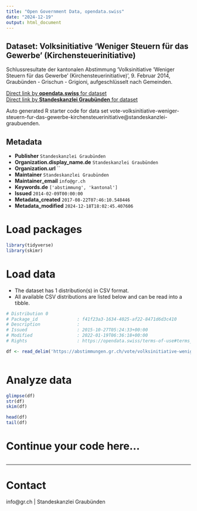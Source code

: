 ```yaml
---
title: "Open Government Data, opendata.swiss"
date: "2024-12-19"
output: html_document
---
```


## Dataset: Volksinitiative 'Weniger Steuern für das Gewerbe' (Kirchensteuerinitiative)

Schlussresultate der kantonalen Abstimmung 'Volksinitiative 'Weniger Steuern für das Gewerbe' (Kirchensteuerinitiative)', 9. Februar 2014, Graubünden - Grischun - Grigioni, aufgeschlüsselt nach Gemeinden.

[Direct link by **opendata.swiss** for dataset](https://opendata.swiss/de/dataset/volksinitiative-weniger-steuern-fur-das-gewerbe-kirchensteuerinitiative)<br>
[Direct link by **Standeskanzlei Graubünden** for dataset](https://abstimmungen.gr.ch/vote/volksinitiative-weniger-steuern-fur-das-gewerbe-kirchensteuerinitiative/data)

Auto generated R starter code for data set vote-volksinitiative-weniger-steuern-fur-das-gewerbe-kirchensteuerinitiative@standeskanzlei-graubuenden.

## Metadata

- **Publisher** `Standeskanzlei Graubünden`
- **Organization.display_name.de** `Standeskanzlei Graubünden`
- **Organization.url** ``
- **Maintainer** `Standeskanzlei Graubünden`
- **Maintainer_email** `info@gr.ch`
- **Keywords.de** `['abstimmung', 'kantonal']`
- **Issued** `2014-02-09T00:00:00`
- **Metadata_created** `2017-08-22T07:46:10.548446`
- **Metadata_modified** `2024-12-18T18:02:45.407606`


# Load packages

```r

library(tidyverse)
library(skimr)

```

# Load data

-   The dataset has 1 distribution(s) in CSV format.
-   All available CSV distributions are listed below and can be read into a tibble.

```r

# Distribution 0
# Package_id               : f41f23a3-1634-4025-af22-8471d6d3c410
# Description              : 
# Issued                   : 2015-10-27T05:24:33+00:00
# Modified                 : 2022-01-19T06:36:18+00:00
# Rights                   : https://opendata.swiss/terms-of-use#terms_by

df <- read_delim('https://abstimmungen.gr.ch/vote/volksinitiative-weniger-steuern-fur-das-gewerbe-kirchensteuerinitiative/data-csv')



```

# Analyze data

```r

glimpse(df)
str(df)
skim(df)

head(df)
tail(df)

```

# Continue your code here...

```r

```

------------------------------------------------------------------------

# Contact

info@gr.ch | Standeskanzlei Graubünden
